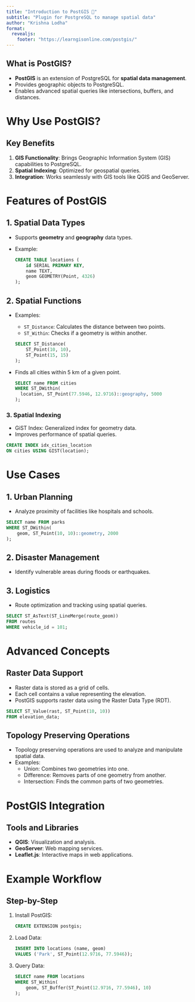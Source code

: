 ```yaml
---
title: "Introduction to PostGIS 🐘"
subtitle: "Plugin for PostgreSQL to manage spatial data"
author: "Krishna Lodha"
format:
  revealjs:
    footer: "https://learngisonline.com/postgis/"
--- 
```


## What is PostGIS?

- **PostGIS** is an extension of PostgreSQL for **spatial data management**.
- Provides geographic objects to PostgreSQL.
- Enables advanced spatial queries like intersections, buffers, and distances.


# Why Use PostGIS?


## Key Benefits

1. **GIS Functionality**: Brings Geographic Information System (GIS) capabilities to PostgreSQL.  
2. **Spatial Indexing**: Optimized for geospatial queries.  
3. **Integration**: Works seamlessly with GIS tools like QGIS and GeoServer.  


# Features of PostGIS

## 1. Spatial Data Types

- Supports **geometry** and **geography** data types.
- Example:
  ```sql
  CREATE TABLE locations (
      id SERIAL PRIMARY KEY,
      name TEXT,
      geom GEOMETRY(Point, 4326)
  );
  ```

## 2. Spatial Functions

- Examples:
  - `ST_Distance`: Calculates the distance between two points.
  - `ST_Within`: Checks if a geometry is within another.

  ```sql
  SELECT ST_Distance(
      ST_Point(10, 10),
      ST_Point(15, 15)
  );
  ```

- Finds all cities within 5 km of a given point.

  ```sql
  SELECT name FROM cities
WHERE ST_DWithin(
    location, ST_Point(77.5946, 12.9716)::geography, 5000
);
    ```

### 3. Spatial Indexing

- GiST Index: Generalized index for geometry data.
- Improves performance of spatial queries.

```sql
CREATE INDEX idx_cities_location
ON cities USING GIST(location);
```

# Use Cases

## 1. Urban Planning
  - Analyze proximity of facilities like hospitals and schools.
 
```sql
SELECT name FROM parks
WHERE ST_DWithin(
    geom, ST_Point(10, 10)::geometry, 2000
);
```

## 2. Disaster Management
  - Identify vulnerable areas during floods or earthquakes.

## 3. Logistics
  - Route optimization and tracking using spatial queries.
```sql
SELECT ST_AsText(ST_LineMerge(route_geom))
FROM routes
WHERE vehicle_id = 101;
```

# Advanced Concepts

## Raster Data Support

- Raster data is stored as a grid of cells.
- Each cell contains a value representing the elevation.
- PostGIS supports raster data using the Raster Data Type (RDT).

```sql
SELECT ST_Value(rast, ST_Point(10, 10))
FROM elevation_data;
```

## Topology Preserving Operations

- Topology preserving operations are used to analyze and manipulate spatial data.
- Examples:
  - Union: Combines two geometries into one.
  - Difference: Removes parts of one geometry from another.
  - Intersection: Finds the common parts of two geometries.



# PostGIS Integration

## Tools and Libraries

- **QGIS**: Visualization and analysis.  
- **GeoServer**: Web mapping services.  
- **Leaflet.js**: Interactive maps in web applications.

# Example Workflow

## Step-by-Step

1. Install PostGIS:
   ```sql
   CREATE EXTENSION postgis;
   ```

2. Load Data:
   ```sql
   INSERT INTO locations (name, geom)
   VALUES ('Park', ST_Point(12.9716, 77.5946));
   ```

3. Query Data:
   ```sql
   SELECT name FROM locations
   WHERE ST_Within(
       geom, ST_Buffer(ST_Point(12.9716, 77.5946), 10)
   );
   ```
